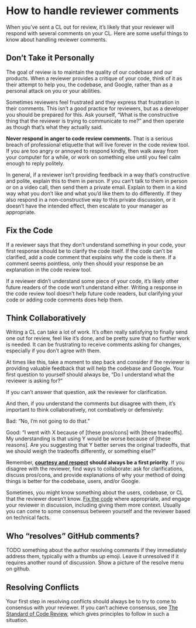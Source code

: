# How to handle reviewer comments

When you've sent a CL out for review, it's likely that your reviewer will respond with several comments on your CL.
Here are some useful things to know about handling reviewer comments.

## Don't Take it Personally {#personal}

The goal of review is to maintain the quality of our codebase and our products.
When a reviewer provides a critique of your code, think of it as their attempt to help you, the codebase, and Google, rather than as a personal attack on you or your abilities.

Sometimes reviewers feel frustrated and they express that frustration in their comments.
This isn't a good practice for reviewers, but as a developer you should be prepared for this.
Ask yourself, "What is the constructive thing that the reviewer is trying to communicate to me?" and then operate as though that's what they actually said.

**Never respond in anger to code review comments.** That is a serious breach of professional etiquette that will live forever in the code review tool.
If you are too angry or annoyed to respond kindly, then walk away from your computer for a while, or work on something else until you feel calm enough to reply politely.

In general, if a reviewer isn't providing feedback in a way that's constructive and polite, explain this to them in person.
If you can't talk to them in person or on a video call, then send them a private email.
Explain to them in a kind way what you don't like and what you'd like them to do differently.
If they also respond in a non-constructive way to this private discussion, or it doesn't have the intended effect, then escalate to your manager as appropriate.

## Fix the Code {#code}

If a reviewer says that they don't understand something in your code, your first response should be to clarify the code itself.
If the code can't be clarified, add a code comment that explains why the code is there.
If a comment seems pointless, only then should your response be an explanation in the code review tool.

If a reviewer didn't understand some piece of your code, it's likely other future readers of the code won't understand either.
Writing a response in the code review tool doesn't help future code readers, but clarifying your code or adding code comments does help them.

## Think Collaboratively {#think}

Writing a CL can take a lot of work.
It's often really satisfying to finally send one out for review, feel like it's done, and be pretty sure that no further work is needed.
It can be frustrating to receive comments asking for changes, especially if you don't agree with them.

At times like this, take a moment to step back and consider if the reviewer is providing valuable feedback that will help the codebase and Google.
Your first question to yourself should always be, "Do I understand what the reviewer is asking for?"

If you can't answer that question, ask the reviewer for clarification.

And then, if you understand the comments but disagree with them, it's important to think collaboratively, not combatively or defensively:

Bad: "No, I'm not going to do that."

Good: "I went with X because of \[these pros/cons\] with \[these tradeoffs\]. My understanding is that using Y would be worse because of \[these reasons\]. Are you suggesting that Y better serves the original tradeoffs, that we should weigh the tradeoffs differently, or something else?"

Remember, [**courtesy and respect**](https://chromium.googlesource.com/chromium/src/+/master/docs/cr_respect.md) **should always be a first priority**.
If you disagree with the reviewer, find ways to collaborate: ask for clarifications, discuss pros/cons, and provide explanations of why your method of doing things is better for the codebase, users, and/or Google.

Sometimes, you might know something about the users, codebase, or CL that the reviewer doesn't know.
[Fix the code](#code) where appropriate, and engage your reviewer in discussion, including giving them more context.
Usually you can come to some consensus between yourself and the reviewer based on technical facts.

## Who "resolves" GitHub comments?

TODO something about the author resolving comments if they immediately address them, typically with a thumbs up emoji.
Leave it unresolved if it requires another round of discussion.
Show a picture of the resolve menu on github.

## Resolving Conflicts {#conflicts}

Your first step in resolving conflicts should always be to try to come to consensus with your reviewer.
If you can't achieve consensus, see [The Standard of Code Review](../reviewer/standard.md), which gives principles to follow in such a situation.

